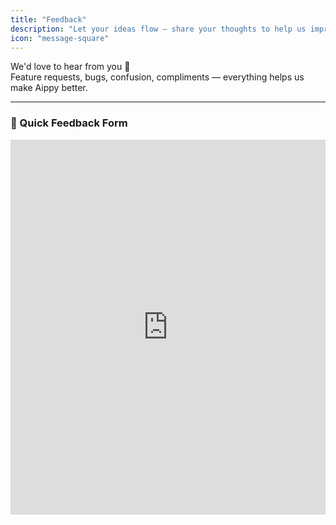 ```yaml
---
title: "Feedback"
description: "Let your ideas flow — share your thoughts to help us improve Aippy."
icon: "message-square"
---
```


We'd love to hear from you 💜  
Feature requests, bugs, confusion, compliments — everything helps us make Aippy better.

---

### 📝 Quick Feedback Form

<iframe
  src="https://tally.so/r/your-form-id"
  width="100%"
  height="600"
  frameborder="0"
  marginheight="0"
  marginwidth="0"
  title="Aippy Feedback Form"
/>

<Note>
  Prefer email? You can also reach us directly at [hi@aippy.ai](mailto:hi@aippy.ai)
</Note>
